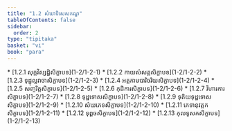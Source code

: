 ```yaml
---
title: "1.2 សំឃាទិសេសកណ្ឌ"
tableOfContents: false
sidebar:
  order: 2
type: "tipitaka"
basket: "vi"
book: "para"
---
```



<DynamicBreadcrumb />



<TableOfContents book="para" section="1.2">
* [1.2.1 សុក្កវិស្សដ្ឋិសិក្ខាបទ](1-2/1-2-1)
* [1.2.2 កាយសំសគ្គសិក្ខាបទ](1-2/1-2-2)
* [1.2.3 ទុដ្ឋុល្លវាចាសិក្ខាបទ](1-2/1-2-3)
* [1.2.4 អត្តកាមបារិចរិយសិក្ខាបទ](1-2/1-2-4)
* [1.2.5 សញ្ចរិត្តសិក្ខាបទ](1-2/1-2-5)
* [1.2.6 កុដិការសិក្ខាបទ](1-2/1-2-6)
* [1.2.7 វិហារការសិក្ខាបទ](1-2/1-2-7)
* [1.2.8 ទុដ្ឋទោសសិក្ខាបទ](1-2/1-2-8)
* [1.2.9 ទុតិយទុដ្ឋទោសសិក្ខាបទ](1-2/1-2-9)
* [1.2.10 សំឃភេទសិក្ខាបទ](1-2/1-2-10)
* [1.2.11 ភេទានុវត្តកសិក្ខាបទ](1-2/1-2-11)
* [1.2.12 ទុព្ពចសិក្ខាបទ](1-2/1-2-12)
* [1.2.13 កុលទូសកសិក្ខាបទ](1-2/1-2-13)
</TableOfContents>